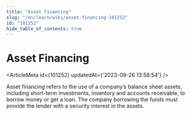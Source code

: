 ```yaml
---
title: "Asset Financing"
slug: "/en/learn/wiki/asset-financing-101252"
id: "101252"
hide_table_of_contents: true
---
```



# Asset Financing

<ArticleMeta id={101252} updatedAt={'2023-09-26 13:58:54'} />
<div className='border-solid border-b border-t-0 my-4 border-[var(--ifm-color-gray-300)]' />

Asset financing refers to the use of a company’s balance sheet assets, including short-term investments, inventory and accounts receivable, to borrow money or get a loan. The company borrowing the funds must provide the lender with a security interest in the assets.
